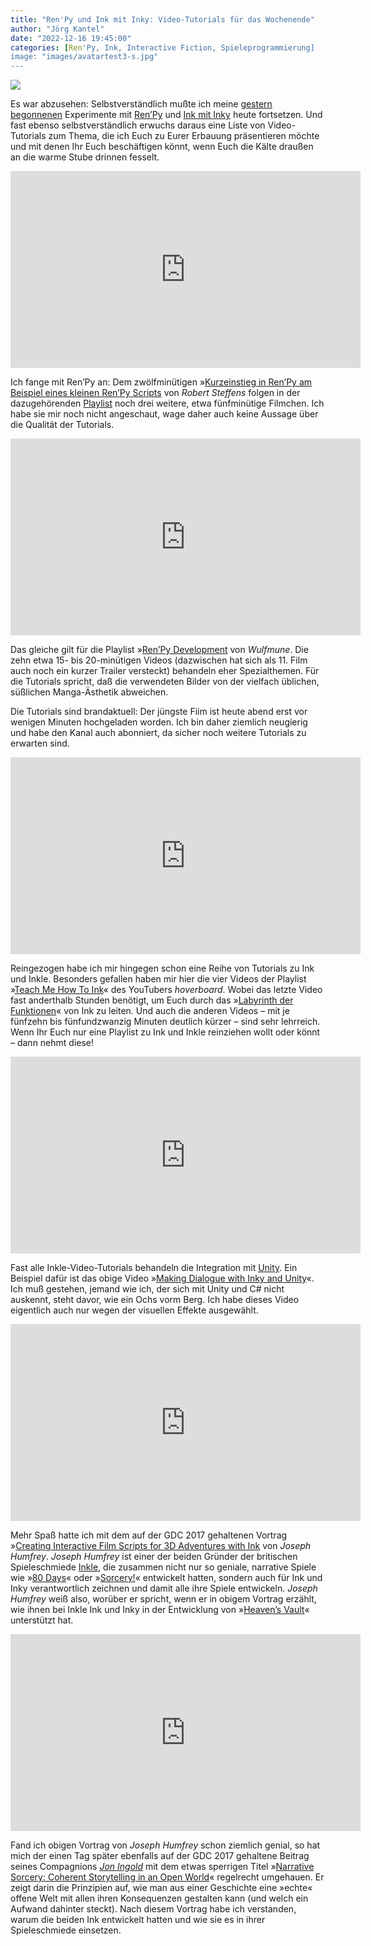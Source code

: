 ```yaml
---
title: "Ren'Py und Ink mit Inky: Video-Tutorials für das Wochenende"
author: "Jörg Kantel"
date: "2022-12-16 19:45:00"
categories: [Ren'Py, Ink, Interactive Fiction, Spieleprogrammierung]
image: "images/avatartest3-s.jpg"
---
```


[![](images/avatartest3-b.jpg)](https://www.flickr.com/photos/schockwellenreiter/52567637049/)

Es war abzusehen: Selbstverständlich mußte ich meine [gestern begonnenen](https://kantel.github.io/posts/2022121502_avatare_fuer_renpy/) Experimente mit [Ren'Py](http://cognitiones.kantel-chaos-team.de/multimedia/spieleprogrammierung/renpy.html) und [Ink mit Inky](http://cognitiones.kantel-chaos-team.de/multimedia/spieleprogrammierung/inkle.html) heute fortsetzen. Und fast ebenso selbstverständlich erwuchs daraus eine Liste von Video-Tutorials zum Thema, die ich Euch zu Eurer Erbauung präsentieren möchte und mit denen Ihr Euch beschäftigen könnt, wenn Euch die Kälte draußen an die warme Stube drinnen fesselt.

<iframe width="560" height="315" src="https://www.youtube.com/embed/DeIRx1BBnv8" title="YouTube video player" frameborder="0" allow="accelerometer; autoplay; clipboard-write; encrypted-media; gyroscope; picture-in-picture" allowfullscreen></iframe>

Ich fange mit Ren'Py an: Dem zwölfminütigen »[Kurzeinstieg in Ren'Py am Beispiel eines kleinen Ren'Py Scripts](https://www.youtube.com/watch?v=DeIRx1BBnv8) von *Robert Steffens* folgen in der dazugehörenden [Playlist](https://www.youtube.com/playlist?list=PL0G1dX_DLb37twpEJNxXJH_Bk2xQGwVbY) noch drei weitere, etwa fünfminütige Filmchen. Ich habe sie mir noch nicht angeschaut, wage daher auch keine Aussage über die Qualität der Tutorials.

<iframe width="560" height="315" src="https://www.youtube.com/embed/6tNE5fRhIzM" title="YouTube video player" frameborder="0" allow="accelerometer; autoplay; clipboard-write; encrypted-media; gyroscope; picture-in-picture" allowfullscreen></iframe>

Das gleiche gilt für die Playlist »[Ren'Py Development](https://www.youtube.com/playlist?list=PLlfxuctDgc5n8Mcj29PiHney3Kr6F1yjt) von *Wulfmune*. Die zehn etwa 15- bis 20-minütigen Videos (dazwischen hat sich als 11. Film auch noch ein kurzer Trailer versteckt) behandeln eher Spezialthemen. Für die Tutorials spricht, daß die verwendeten Bilder von der vielfach üblichen, süßlichen Manga-Ästhetik abweichen.

Die Tutorials sind brandaktuell: Der jüngste Fiim ist heute abend erst vor wenigen Minuten hochgeladen worden. Ich bin daher ziemlich neugierig und habe den Kanal auch abonniert, da sicher noch weitere Tutorials zu erwarten sind.

<iframe width="560" height="315" src="https://www.youtube.com/embed/iY9PrNQik_I" title="YouTube video player" frameborder="0" allow="accelerometer; autoplay; clipboard-write; encrypted-media; gyroscope; picture-in-picture" allowfullscreen></iframe>

Reingezogen habe ich mir hingegen schon eine Reihe von Tutorials zu Ink und Inkle. Besonders gefallen haben mir hier die vier Videos der Playlist »[Teach Me How To Ink](https://www.youtube.com/playlist?list=PLuSvdAg-FtpxCQ0SN-Da0-55woO_TkB0g)« des YouTubers *hoverboard*. Wobei das letzte Video fast anderthalb Stunden benötigt, um Euch durch das »[Labyrinth der Funktionen](https://www.youtube.com/watch?v=_XlyShbWpGc)« von Ink zu leiten. Und auch die anderen Videos -- mit je fünfzehn bis fünfundzwanzig Minuten deutlich kürzer -- sind sehr lehrreich. Wenn Ihr Euch nur eine Playlist zu Ink und Inkle reinziehen wollt oder könnt -- dann nehmt diese!

<iframe width="560" height="315" src="https://www.youtube.com/embed/-nK-tQ_vc0Y" title="YouTube video player" frameborder="0" allow="accelerometer; autoplay; clipboard-write; encrypted-media; gyroscope; picture-in-picture" allowfullscreen></iframe>

Fast alle Inkle-Video-Tutorials behandeln die Integration mit [Unity](http://cognitiones.kantel-chaos-team.de/multimedia/spieleprogrammierung/unity.html). Ein Beispiel dafür ist das obige Video »[Making Dialogue with Inky and Unity](https://www.youtube.com/watch?v=-nK-tQ_vc0Y)«. Ich muß gestehen, jemand wie ich, der sich mit Unity und C# nicht auskennt, steht davor, wie ein Ochs vorm Berg. Ich habe dieses Video eigentlich auch nur wegen der visuellen Effekte ausgewählt.

<iframe width="560" height="315" src="https://www.youtube.com/embed/3eYHtDGOM8U" title="YouTube video player" frameborder="0" allow="accelerometer; autoplay; clipboard-write; encrypted-media; gyroscope; picture-in-picture" allowfullscreen></iframe>

Mehr Spaß hatte ich mit dem auf der GDC 2017 gehaltenen Vortrag »[Creating Interactive Film Scripts for 3D Adventures with Ink](https://www.youtube.com/watch?v=3eYHtDGOM8U) von *Joseph Humfrey*. *Joseph Humfrey* ist einer der beiden Gründer der britischen Spieleschmiede [Inkle](https://en.wikipedia.org/wiki/Inkle_(company)), die zusammen nicht nur so geniale, narrative Spiele wie »[80 Days](https://en.wikipedia.org/wiki/80_Days_(2014_video_game))« oder »[Sorcery!](https://en.wikipedia.org/wiki/Sorcery!_(video_game))« entwickelt hatten, sondern auch für Ink und Inky verantwortlich zeichnen und damit alle ihre Spiele entwickeln. *Joseph Humfrey* weiß also, worüber er spricht, wenn er in obigem Vortrag erzählt, wie ihnen bei Inkle Ink und Inky in der Entwicklung von »[Heaven's Vault](https://en.wikipedia.org/wiki/Heaven%27s_Vault)« unterstützt hat. 

<iframe width="560" height="315" src="https://www.youtube.com/embed/HZft_U4Fc-U" title="YouTube video player" frameborder="0" allow="accelerometer; autoplay; clipboard-write; encrypted-media; gyroscope; picture-in-picture" allowfullscreen></iframe>

Fand ich obigen Vortrag von *Joseph Humfrey* schon ziemlich genial, so hat mich der einen Tag später ebenfalls auf der GDC 2017 gehaltene Beitrag seines Compagnions *[Jon Ingold](https://en.wikipedia.org/wiki/Jon_Ingold)* mit dem etwas sperrigen Titel »[Narrative Sorcery: Coherent Storytelling in an Open World](https://www.youtube.com/watch?v=HZft_U4Fc-U)« regelrecht umgehauen. Er zeigt darin die Prinzipien auf, wie man aus einer Geschichte eine »echte« offene Welt mit allen ihren Konsequenzen gestalten kann (und welch ein Aufwand dahinter steckt). Nach diesem Vortrag habe ich verstanden, warum die beiden Ink entwickelt hatten und wie sie es in ihrer Spieleschmiede einsetzen. 